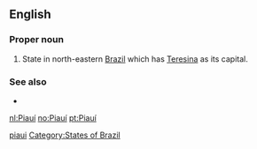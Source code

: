 ==English==

===Proper noun===
{{en-proper noun}}

# State in north-eastern [[Brazil]] which has [[Teresina]] as its capital.

===See also===
* {{pedialite}}

[[Category:English terms spelled with Í|piaui]]
[[Category:States of Brazil]]

[[nl:Piauí]]
[[no:Piauí]]
[[pt:Piauí]]